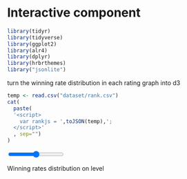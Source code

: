 # Interactive component


```r
library(tidyr)
library(tidyverse)
library(ggplot2)
library(alr4)
library(dplyr)
library(hrbrthemes)
library("jsonlite")
```

turn the winning rate distribution in each rating graph into d3
```r
temp <- read.csv("dataset/rank.csv")
cat(
  paste(
  '<script>
    var rankjs = ',toJSON(temp),';
  </script>'
  , sep="")
)
```
<div class="slidecontainer">
  <input type="range" min="1" max="5" value="3" class="slider" id="myRange">
  <p>Winning rates distribution on level <span id="demo"></span></p>
</div>


<script src="https://d3js.org/d3.v6.js"></script>
<div id="my_dataviz"></div>


<script>
var slider = document.getElementById("myRange");
var output = document.getElementById("demo");
output.innerHTML = slider.value; // Display the default slider value

// Update the current slider value (each time you drag the slider handle)
slider.oninput = function() {
  output.innerHTML = this.value;
}

var w = 500;
var h = 400;
var margin = {top: 10, right: 30, bottom: 30, left: 40},
    width = w - margin.left - margin.right,
    height = h - margin.top - margin.bottom;
var innerWidth = w - margin.left - margin.right;
var innerHeight = h - margin.top - margin.bottom;

// set the dimensions and margins of the graph


// append the svg object to the body of the page
var svg = d3.select("#my_dataviz")
  .append("svg")
    .attr("width", w)
    .attr("height", h)

svg.append("rect")
   .attr("x", 0)
        .attr("y", 0)
        .attr("width", w)
        .attr("height", h)
        .attr("fill", "white");

// X axis: scale and draw:
var xScale = d3.scaleLinear()
  .domain([0, 1]) 
  .range([0, width]);



var xAxis = d3.axisBottom()
  .scale(xScale);

var yAxis = d3.axisLeft()
  .scale(yScale);

var histogram = d3.histogram()
  .value(function(d) { return d.winning_rate; })   // I need to give the vector of value // then the domain of the graphic
  .domain(xScale.domain())
  .thresholds(xScale.ticks(20)); // then the numbers of bins
// get the data
var bins = histogram(rankjs.filter(element => element.level == "level 3"));
var yScale = d3.scaleLinear()
  .domain([0, d3.max(bins)])
  .range([innerHeight, 0])


var bars = svg.append("g")
        .attr("id", "plot")
        .attr("transform", `translate (${margin.left}, ${margin.top})`)
        .selectAll("rect")
        .data(bins);

    bars.enter().append("rect")
        .attr("x", (d, i) => xScale(i))
        .attr("y", d => yScale(d))
        .attr("width", xScale.bandwidth())
        .attr("height", d => innerHeight - yScale(d))
        .attr("fill", "#69b3a2");

svg.append("g")
        .attr("class", "xAxis")
        .attr("transform", `translate (${margin.left}, ${h - margin.bottom})`)
        .call(xAxis);

svg.append("g")
        .attr("class", "yAxis")
        .attr("transform", `translate (${margin.left}, ${margin.top})`)
        .call(yAxis);

d3.select(".slidecontainer").select("#myRange")
  .on("click", function () {
    var slider = document.getElementById("myRange");
    if(slider.value == 1){ plot(rankjs, "level 1", 5)}
    else if(slider.value == 5){plot(rankjs, "level 5", 5)}
    else (plot(rankjs, "level "+slider.value,20))
})

var plot = function(data, tmplevel, nbin) {
    xScale.domain(d3.range(data.length));

    yScale.domain([0, d3.max(data)]);

  // And apply this function to data to get the bins
  var bars = histogram(data.filter(element => element.level == tmplevel));

   bars.enter()
          .append("rect")
            .attr("x", w)
            .attr("y", d => yScale(d))
            .attr("width", xScale.bandwidth())
            .attr("height", d => innerHeight - yScale(d))
            .attr("fill", "#69b3a2")
          .merge(bars)
            .transition()
            .duration(dur)
            .ease(d3.easeLinear)
            .attr("x", (d, i) => xScale(i))
            .attr("y", d => yScale(d))
            .attr("width", xScale.bandwidth())
            .attr("height", d => innerHeight - yScale(d))
  
  bars.exit().remove();
  // Y axis: scale and draw:
  svg.select(".xAxis")
            .transition()
            .duration(dur)
            .ease(d3.easeLinear)
            .call(xAxis);
 svg.select(".yAxis")
            .transition()
            .duration(dur)
            .ease(d3.easeLinear)
            .call(yAxis);


}


</script>